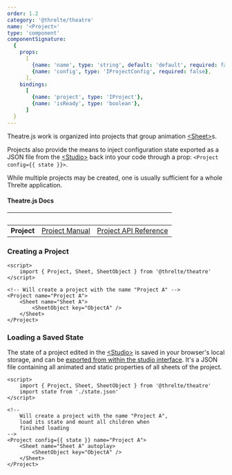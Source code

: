 ```yaml
---
order: 1.2
category: '@threlte/theatre'
name: '<Project>'
type: 'component'
componentSignature:
  {
    props:
      [
        {name: 'name', type: 'string', default: 'default', required: false},
        {name: 'config', type: 'IProjectConfig', required: false},
      ],
	bindings:
	  [
	    {name: 'project', type: 'IProject'},
		{name: 'isReady', type: 'boolean'},
	  ]
  }
---
```



Theatre.js work is organized into projects that group animation [\<Sheet\>](./sheet)s. 

Projects also provide the means to inject configuration state exported as a JSON file from the [\<Studio\>](./studio) back into your code through a prop: `<Project config={{ state }}>`. 

While multiple projects may be created, one is usually sufficient for a whole Threlte application.

#### Theatre.js Docs

|&nbsp;|&nbsp;|&nbsp;|
|---|---|---|
| **Project** | [Project Manual](https://www.theatrejs.com/docs/latest/manual/projects) | [Project API Reference](https://www.theatrejs.com/docs/latest/api/core#project) |

### Creating a Project

```svelte
<script>
	import { Project, Sheet, SheetObject } from '@threlte/theatre'
</script>

<!-- Will create a project with the name "Project A" -->
<Project name="Project A">
	<Sheet name="Sheet A">
		<SheetObject key="ObjectA" />
	</Sheet>
</Project>
```

### Loading a Saved State

The state of a project edited in the [\<Studio\>](./studio) is saved in your browser's local storage, and can be [exported from within the studio interface](https://www.theatrejs.com/docs/latest/manual/projects#state). It's a JSON file containing all animated and static properties of all sheets of the project.

```svelte
<script>
	import { Project, Sheet, SheetObject } from '@threlte/theatre'
	import state from './state.json'
</script>

<!--
	Will create a project with the name "Project A",
	load its state and mount all children when
	finished loading
-->
<Project config={{ state }} name="Project A">
	<Sheet name="Sheet A" autoplay>
		<SheetObject key="ObjectA" />
	</Sheet>
</Project>
```
